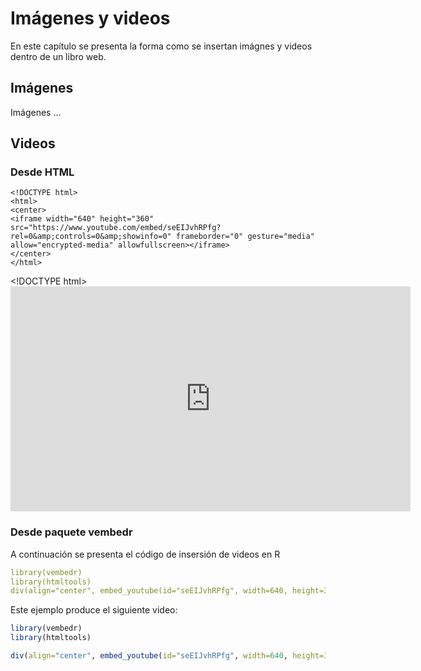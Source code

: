 # Imágenes y videos

En este capítulo se presenta la forma como se insertan imágnes y videos dentro de un libro web.

## Imágenes

Imágenes ...

## Videos


### Desde HTML

```
<!DOCTYPE html>
<html>
<center>
<iframe width="640" height="360" src="https://www.youtube.com/embed/seEIJvhRPfg?rel=0&amp;controls=0&amp;showinfo=0" frameborder="0" gesture="media" allow="encrypted-media" allowfullscreen></iframe>
</center>
</html>
```

<!DOCTYPE html>
<html>
<center>
<iframe width="640" height="360" src="https://www.youtube.com/embed/seEIJvhRPfg?rel=0&amp;controls=0&amp;showinfo=0" frameborder="0" gesture="media" allow="encrypted-media" allowfullscreen></iframe>
</center>
</html>

### Desde paquete vembedr

A continuación se presenta el código de insersión de videos en R

```yaml
library(vembedr)
library(htmltools)
div(align="center", embed_youtube(id="seEIJvhRPfg", width=640, height=360))
```
Este ejemplo produce el siguiente video:

```r
library(vembedr)
library(htmltools)

div(align="center", embed_youtube(id="seEIJvhRPfg", width=640, height=360))

```
